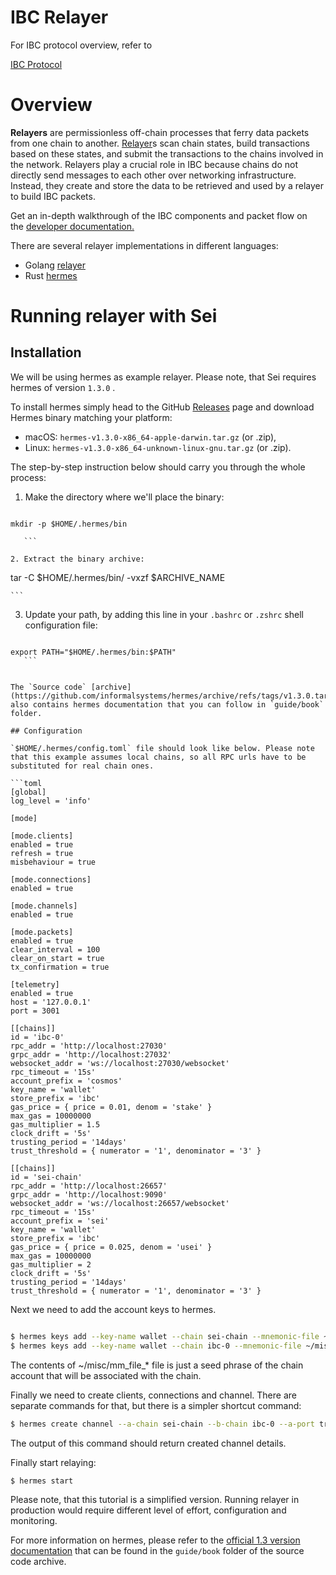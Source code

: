 # IBC Relayer

For IBC protocol overview, refer to

[IBC Protocol](https://www.notion.so/IBC-Protocol-61a7d667b530434c8841dde8f3aa2612?pvs=21)

# Overview

**Relayers** are permissionless off-chain processes that ferry data packets from one chain to another. [Relayer](https://www.ibcprotocol.dev/technical-resource-catalog?category=Relayer#results)s scan chain states, build transactions based on these states, and submit the transactions to the chains involved in the network. Relayers play a crucial role in IBC because chains do not directly send messages to each other over networking infrastructure. Instead, they create and store the data to be retrieved and used by a relayer to build IBC packets.

Get an in-depth walkthrough of the IBC components and packet flow on the [developer documentation.](https://ibc.cosmos.network/v8/ibc/overview)

There are several relayer implementations in different languages:

- Golang [relayer](https://github.com/cosmos/relayer)
- Rust [hermes](https://hermes.informal.systems/)

# Running relayer with Sei

## Installation

We will be using hermes as example relayer. Please note, that Sei requires hermes of version `1.3.0` .

To install hermes simply head to the GitHub [Releases](https://github.com/informalsystems/hermes/releases) page and download Hermes binary matching your platform:

- macOS: `hermes-v1.3.0-x86_64-apple-darwin.tar.gz` (or .zip),
- Linux: `hermes-v1.3.0-x86_64-unknown-linux-gnu.tar.gz` (or .zip).

The step-by-step instruction below should carry you through the whole process:

1. Make the directory where we'll place the binary:

 ```

 mkdir -p $HOME/.hermes/bin

    ```

2. Extract the binary archive:

 ```

 tar -C $HOME/.hermes/bin/ -vxzf $ARCHIVE_NAME

    ```

3. Update your path, by adding this line in your `.bashrc` or `.zshrc` shell configuration file:

 ```

 export PATH="$HOME/.hermes/bin:$PATH"
    ```


The `Source code` [archive](https://github.com/informalsystems/hermes/archive/refs/tags/v1.3.0.tar.gz) also contains hermes documentation that you can follow in `guide/book` folder.

## Configuration

`$HOME/.hermes/config.toml` file should look like below. Please note that this example assumes local chains, so all RPC urls have to be substituted for real chain ones.

```toml
[global]
log_level = 'info'

[mode]

[mode.clients]
enabled = true
refresh = true
misbehaviour = true

[mode.connections]
enabled = true

[mode.channels]
enabled = true

[mode.packets]
enabled = true
clear_interval = 100
clear_on_start = true
tx_confirmation = true

[telemetry]
enabled = true
host = '127.0.0.1'
port = 3001

[[chains]]
id = 'ibc-0'
rpc_addr = 'http://localhost:27030'
grpc_addr = 'http://localhost:27032'
websocket_addr = 'ws://localhost:27030/websocket'
rpc_timeout = '15s'
account_prefix = 'cosmos'
key_name = 'wallet'
store_prefix = 'ibc'
gas_price = { price = 0.01, denom = 'stake' }
max_gas = 10000000
gas_multiplier = 1.5
clock_drift = '5s'
trusting_period = '14days'
trust_threshold = { numerator = '1', denominator = '3' }

[[chains]]
id = 'sei-chain'
rpc_addr = 'http://localhost:26657'
grpc_addr = 'http://localhost:9090'
websocket_addr = 'ws://localhost:26657/websocket'
rpc_timeout = '15s'
account_prefix = 'sei'
key_name = 'wallet'
store_prefix = 'ibc'
gas_price = { price = 0.025, denom = 'usei' }
max_gas = 10000000
gas_multiplier = 2
clock_drift = '5s'
trusting_period = '14days'
trust_threshold = { numerator = '1', denominator = '3' }

```

Next we need to add the account keys to hermes.

```bash

$ hermes keys add --key-name wallet --chain sei-chain --mnemonic-file ~/misc/mm_file_sei
$ hermes keys add --key-name wallet --chain ibc-0 --mnemonic-file ~/misc/mm_file_ibc_0

```

The contents of ~/misc/mm_file_* file is just a seed phrase of the chain account that will be associated with the chain.

Finally we need to create clients, connections and channel. There are separate commands for that, but there is a simpler shortcut command:

```bash
$ hermes create channel --a-chain sei-chain --b-chain ibc-0 --a-port transfer --b-port transfer --new-client-connection
```

The output of this command should return created channel details.

Finally start relaying:

```bash
$ hermes start
```

Please note, that this tutorial is a simplified version. Running relayer in production would require different level of
 effort, configuration and monitoring.

For more information on hermes, please refer to the [official 1.3 version documentation](https://github.com/informalsystems/hermes/archive/refs/tags/v1.3.0.tar.gz)
that can be found in the `guide/book` folder of the source code archive.